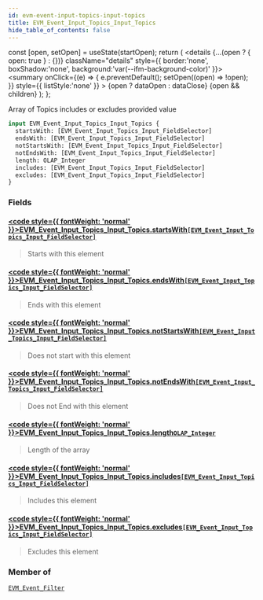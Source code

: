 ```yaml
---
id: evm-event-input-topics-input-topics
title: EVM_Event_Input_Topics_Input_Topics
hide_table_of_contents: false
---
```







  const [open, setOpen] = useState(startOpen);
  return (
    <details {...(open ? { open: true } : {})} className="details" style={{ border:'none', boxShadow:'none', background:'var(--ifm-background-color)' }}>
      <summary
        onClick={(e) => {
          e.preventDefault();
          setOpen((open) => !open);
        }}
        style={{ listStyle:'none' }}
      >
      {open ? dataOpen : dataClose}
      </summary>
      {open && children}
    </details>
  );
};




Array of Topics includes or excludes provided value


```graphql
input EVM_Event_Input_Topics_Input_Topics {
  startsWith: [EVM_Event_Input_Topics_Input_FieldSelector]
  endsWith: [EVM_Event_Input_Topics_Input_FieldSelector]
  notStartsWith: [EVM_Event_Input_Topics_Input_FieldSelector]
  notEndsWith: [EVM_Event_Input_Topics_Input_FieldSelector]
  length: OLAP_Integer
  includes: [EVM_Event_Input_Topics_Input_FieldSelector]
  excludes: [EVM_Event_Input_Topics_Input_FieldSelector]
}
```




### Fields

#### [<code style={{ fontWeight: 'normal' }}>EVM_Event_Input_Topics_Input_Topics.<b>startsWith</b></code>](#)<Bullet />[`[EVM_Event_Input_Topics_Input_FieldSelector]`](/docs/graphql-reference/inputs/evm-event-input-topics-input-field-selector) <Badge class="secondary" text="list"/> <Badge class="secondary" text="input"/>
> Starts with this element
> 

#### [<code style={{ fontWeight: 'normal' }}>EVM_Event_Input_Topics_Input_Topics.<b>endsWith</b></code>](#)<Bullet />[`[EVM_Event_Input_Topics_Input_FieldSelector]`](/docs/graphql-reference/inputs/evm-event-input-topics-input-field-selector) <Badge class="secondary" text="list"/> <Badge class="secondary" text="input"/>
> Ends with this element
> 

#### [<code style={{ fontWeight: 'normal' }}>EVM_Event_Input_Topics_Input_Topics.<b>notStartsWith</b></code>](#)<Bullet />[`[EVM_Event_Input_Topics_Input_FieldSelector]`](/docs/graphql-reference/inputs/evm-event-input-topics-input-field-selector) <Badge class="secondary" text="list"/> <Badge class="secondary" text="input"/>
> Does not start with this element
> 

#### [<code style={{ fontWeight: 'normal' }}>EVM_Event_Input_Topics_Input_Topics.<b>notEndsWith</b></code>](#)<Bullet />[`[EVM_Event_Input_Topics_Input_FieldSelector]`](/docs/graphql-reference/inputs/evm-event-input-topics-input-field-selector) <Badge class="secondary" text="list"/> <Badge class="secondary" text="input"/>
> Does not End with this element
> 

#### [<code style={{ fontWeight: 'normal' }}>EVM_Event_Input_Topics_Input_Topics.<b>length</b></code>](#)<Bullet />[`OLAP_Integer`](/docs/graphql-reference/inputs/olap-integer) <Badge class="secondary" text="input"/>
> Length of the array
> 

#### [<code style={{ fontWeight: 'normal' }}>EVM_Event_Input_Topics_Input_Topics.<b>includes</b></code>](#)<Bullet />[`[EVM_Event_Input_Topics_Input_FieldSelector]`](/docs/graphql-reference/inputs/evm-event-input-topics-input-field-selector) <Badge class="secondary" text="list"/> <Badge class="secondary" text="input"/>
> Includes this element
> 

#### [<code style={{ fontWeight: 'normal' }}>EVM_Event_Input_Topics_Input_Topics.<b>excludes</b></code>](#)<Bullet />[`[EVM_Event_Input_Topics_Input_FieldSelector]`](/docs/graphql-reference/inputs/evm-event-input-topics-input-field-selector) <Badge class="secondary" text="list"/> <Badge class="secondary" text="input"/>
> Excludes this element
> 



### Member of

[`EVM_Event_Filter`](/docs/graphql-reference/inputs/evm-event-filter)  <Badge class="secondary" text="input"/>

